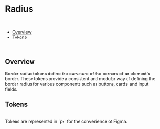 
<Meta title="Design Tokens/Semantic/Radius" />

# Radius

<br />

- [Overview](#overview)
- [Tokens](#tokens)

<br />

## Overview

Border radius tokens define the curvature of the corners of an element's border. These tokens provide a consistent and modular way of defining the border radius for various components such as buttons, cards, and input fields.

## Tokens

<RadiusShowcase />

<br />
Tokens are represented in `px` for the convenience of Figma.
